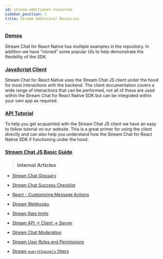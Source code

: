 ```yaml
---
id: stream-additional-resources
sidebar_position: 1
title: Stream Additional Resources
---
```


### [Demos](https://github.com/GetStream/react-native-samples)

Stream Chat for React Native has multiple examples in the repository.
In addition we have "cloned" some popular UIs to help demonstrate the flexibility of the SDK.

### [JavaScript Client](https://getstream.io/chat/docs/javascript/?language=javascript)

Stream Chat for React Native uses the Stream Chat JS client under the hood for most interactions with the backend.
The client documentation covers a wide range of interactions that can be performed, not all of these are used within
the Stream Chat for React Native SDK but can be integrated within your own app as required.

### [API Tutorial](https://getstream.io/chat/get_started/)

To help you get acquainted with the Stream Chat JS client we have an easy to follow tutorial on our website.
This is a great primer for using the client directly and can also help you understand how the Stream Chat for
React Native SDK if functioning under the hood.

### [Stream Chat JS Basic Guide](https://github.com/GetStream/javascript-beginner-guide)

> ### Internal Articles

- [Stream Chat Glossary](https://getstream.zendesk.com/hc/en-us/articles/1500007212082-Stream-Chat-Glossary)

- [Stream Chat Success Checklist](https://getstream.zendesk.com/hc/en-us/articles/1500007673721-Stream-Chat-Success-Checklist)

- [React - Customizing Message Actions](https://getstream.zendesk.com/hc/en-us/articles/1500008025241--Customizing-Message-Actions-in-React-Chat)

- [Stream Webhooks](https://getstream.zendesk.com/hc/en-us/articles/1500006478421-How-can-I-use-the-Stream-Webhook-to-send-customers-emails-based-on-Chat-events-)

- [Stream Rate limits](https://getstream.zendesk.com/hc/en-us/articles/360056792833-Rate-limits-and-HTTP-429-Errors)

- [Stream API → Client → Server](https://getstream.zendesk.com/hc/en-us/articles/360061669873-How-do-the-Chat-Client-Server-Stream-API-communicate-with-each-other-)

- [Stream Chat Moderation](https://getstream.zendesk.com/hc/en-us/articles/360041455753)

- [Stream User Roles and Permissions](https://getstream.zendesk.com/hc/en-us/articles/360053064274-User-Roles-and-Permission-Policies-Chat)

- [Stream `queryChannels` filters](https://getstream.zendesk.com/hc/en-us/articles/360057461213-Filters-for-queryChannels-Chat)
